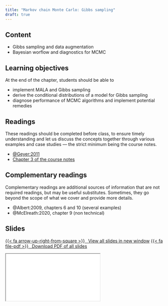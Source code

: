 ```yaml
---
title: "Markov chain Monte Carlo: Gibbs sampling"
draft: true
---
```



## Content


- Gibbs sampling and data augmentation
- Bayesian worflow and diagnostics for MCMC

## Learning objectives

At the end of the chapter, students should be able to

- implement MALA and Gibbs sampling
- derive the conditional distributions of a model for Gibbs sampling
- diagnose performance of MCMC algorithms and implement potential remedies



## Readings

:::{.callout-warning}

These readings should be completed before class, to ensure timely understanding and let us discuss the concepts together through various examples and case studies --- the strict minimum being the course notes.

:::

- [@Geyer:2011](https://www.mcmchandbook.net/HandbookChapter1.pdf)
- [Chapter 3 of the course notes](https://lbelzile.github.io/MATH80601A/mcmc.html)


## Complementary readings

:::{.callout-warning}
Complementary readings are additional sources of information that are not required readings, but may be useful substitutes. Sometimes, they go beyond the scope of what we cover and provide more details.
:::

- @Albert:2009, chapters 6 and 10 (several examples)
- @McElreath:2020, chapter 9 (non technical)


## Slides


<p class="text-center"><a class="btn btn-success btn-lg" target="_blank" href="../slides/bayesmod-slides5.html">{{< fa arrow-up-right-from-square >}} &ensp;View all slides in new window</a> <a class="btn btn-success btn-lg" target="_blank" href="../slides/bayesmod-slides5.pdf" role="button">{{< fa file-pdf >}} &ensp;Download PDF of all slides</a></p>


<div class="ratio ratio-16x9">
<iframe class="slide-deck" src="../slides/bayesmod-slides5.html"></iframe>
</div>

